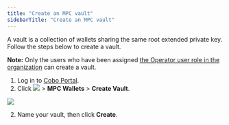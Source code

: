 ```yaml
---
title: "Create an MPC vault"
sidebarTitle: "Create an MPC vault"
---
```


A vault is a collection of wallets sharing the same root extended private key. Follow the steps below to create a vault.

**Note:** Only the users who have been assigned [the Operator user role in the organization](/en/portal/organization/roles-and-permissions) can create a vault.

1. Log in to [Cobo Portal](https://portal.cobo.com/login).
2. Click <img src="/images/mpc-wallet/wallets-icon.svg" className="icon"></img> > **MPC Wallets** > **Create Vault**.
<img src="/images/mpc-wallet/create-vault.png" className="screenshot_full_screen"/>

2. Name your vault, then click **Create**.

